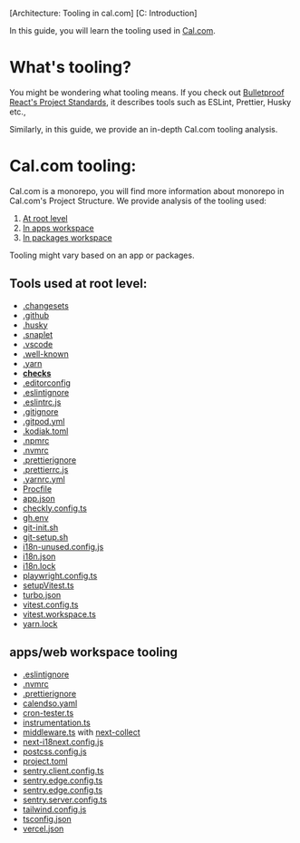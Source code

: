 [Architecture: Tooling in cal.com]
[C: Introduction]

In this guide, you will learn the tooling used in [Cal.com](https://github.com/calcom/cal.com).

# What's tooling?
You might be wondering what tooling means. If you check out [Bulletproof React's Project Standards](https://github.com/alan2207/bulletproof-react/blob/master/docs/project-standards.md),
it describes tools such as ESLint, Prettier, Husky etc.,

Similarly, in this guide, we provide an in-depth Cal.com tooling analysis.

# Cal.com tooling:

Cal.com is a monorepo, you will find more information about monorepo in Cal.com's Project Structure. We provide 
analysis of the tooling used:
1. [At root level](https://github.com/calcom/cal.com)
2. [In apps workspace](https://github.com/calcom/cal.com/tree/main/apps)
3. [In packages workspace](https://github.com/calcom/cal.com/tree/main/packages)

Tooling might vary based on an app or packages.

## Tools used at root level:
- [.changesets](https://github.com/calcom/cal.com/tree/main/.changeset)
- [.github](https://github.com/calcom/cal.com/tree/main/.github)
- [.husky](https://github.com/calcom/cal.com/tree/main/.husky)
- [.snaplet](https://github.com/calcom/cal.com/tree/main/.snaplet)
- [.vscode](https://github.com/calcom/cal.com/tree/main/.vscode)
- [.well-known](https://github.com/calcom/cal.com/tree/main/.well-known)
- [.yarn](https://github.com/calcom/cal.com/tree/main/.yarn)
- [__checks__](https://github.com/calcom/cal.com/tree/main/__checks__)
- [.editorconfig](https://github.com/calcom/cal.com/blob/main/.editorconfig)
- [.eslintignore](https://github.com/calcom/cal.com/blob/main/.eslintignore)
- [.eslintrc.js](https://github.com/calcom/cal.com/blob/main/.eslintrc.js)
- [.gitignore](https://github.com/calcom/cal.com/blob/main/.gitignore)
- [.gitpod.yml](https://github.com/calcom/cal.com/blob/main/.gitpod.yml)
- [.kodiak.toml](https://github.com/calcom/cal.com/blob/main/.kodiak.toml)
- [.npmrc](https://github.com/calcom/cal.com/blob/main/.npmrc)
- [.nvmrc](https://github.com/calcom/cal.com/blob/main/.nvmrc)
- [.prettierignore](https://github.com/calcom/cal.com/blob/main/.prettierignore)
- [.prettierrc.js](https://github.com/calcom/cal.com/blob/main/.prettierrc.js)
- [.yarnrc.yml](https://github.com/calcom/cal.com/blob/main/.yarnrc.yml)
- [Procfile](https://github.com/calcom/cal.com/blob/main/Procfile)
- [app.json](https://github.com/calcom/cal.com/blob/main/app.json)
- [checkly.config.ts](https://github.com/calcom/cal.com/blob/main/checkly.config.ts)
- [gh.env](https://github.com/calcom/cal.com/blob/main/gh.env)
- [git-init.sh](https://github.com/calcom/cal.com/blob/main/git-init.sh)
- [git-setup.sh](https://github.com/calcom/cal.com/blob/main/git-setup.sh)
- [i18n-unused.config.js](https://github.com/calcom/cal.com/blob/main/i18n-unused.config.js)
- [i18n.json](https://github.com/calcom/cal.com/blob/main/i18n.json)
- [i18n.lock](https://github.com/calcom/cal.com/blob/main/i18n.lock)
- [playwright.config.ts](https://github.com/calcom/cal.com/blob/main/playwright.config.ts)
- [setupVitest.ts](https://github.com/calcom/cal.com/blob/main/setupVitest.ts)
- [turbo.json](https://github.com/calcom/cal.com/blob/main/turbo.json)
- [vitest.config.ts](https://github.com/calcom/cal.com/blob/main/vitest.config.ts)
- [vitest.workspace.ts](https://github.com/calcom/cal.com/blob/main/vitest.workspace.ts)
- [yarn.lock](https://github.com/calcom/cal.com/blob/main/yarn.lock)

## apps/web workspace tooling

- [.eslintignore](https://github.com/calcom/cal.com/blob/main/apps/web/.eslintignore)
- [.nvmrc](https://github.com/calcom/cal.com/blob/main/apps/web/.nvmrc)
- [.prettierignore](https://github.com/calcom/cal.com/blob/main/apps/web/.prettierignore)
- [calendso.yaml](https://github.com/calcom/cal.com/blob/main/apps/web/calendso.yaml)
- [cron-tester.ts](https://github.com/calcom/cal.com/blob/main/apps/web/cron-tester.ts)
- [instrumentation.ts](https://github.com/calcom/cal.com/blob/main/apps/web/instrumentation.ts)
- [middleware.ts](https://github.com/calcom/cal.com/blob/main/apps/web/middleware.ts#L2) with [next-collect](https://www.npmjs.com/package/next-collect)
- [next-i18next.config.js](https://github.com/calcom/cal.com/blob/main/apps/web/next-i18next.config.js)
- [postcss.config.js](https://github.com/calcom/cal.com/blob/main/apps/web/postcss.config.js)
- [project.toml](https://github.com/calcom/cal.com/blob/main/apps/web/project.toml)
- [sentry.client.config.ts](https://github.com/calcom/cal.com/blob/main/apps/web/sentry.client.config.ts)
- [sentry.edge.config.ts](https://github.com/calcom/cal.com/blob/main/apps/web/sentry.edge.config.ts)
- [sentry.edge.config.ts](https://github.com/calcom/cal.com/blob/main/apps/web/sentry.edge.config.ts)
- [sentry.server.config.ts](https://github.com/calcom/cal.com/blob/main/apps/web/sentry.server.config.ts)
- [tailwind.config.js](https://github.com/calcom/cal.com/blob/main/apps/web/tailwind.config.js)
- [tsconfig.json](https://github.com/calcom/cal.com/blob/main/apps/web/tsconfig.json)
- [vercel.json](https://github.com/calcom/cal.com/blob/main/apps/web/vercel.json)